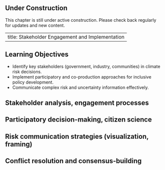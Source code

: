 ::: {.callout-note}
## Under Construction
This chapter is still under active construction. Please check back regularly for updates and new content.
:::

---
title: Stakeholder Engagement and Implementation
---

## Learning Objectives {.unnumbered}

- Identify key stakeholders (government, industry, communities) in climate risk decisions.
- Implement participatory and co-production approaches for inclusive policy development.
- Communicate complex risk and uncertainty information effectively.

## Stakeholder analysis, engagement processes

## Participatory decision-making, citizen science

## Risk communication strategies (visualization, framing)

## Conflict resolution and consensus-building